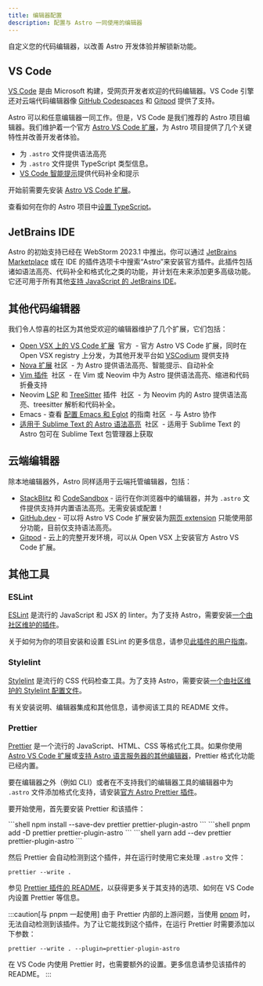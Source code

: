 ```yaml
---
title: 编辑器配置
description: 配置与 Astro 一同使用的编辑器
---
```


自定义您的代码编辑器，以改善 Astro 开发体验并解锁新功能。

## VS Code

[VS Code](https://code.visualstudio.com) 是由 Microsoft 构建，受网页开发者欢迎的代码编辑器。VS Code 引擎还对云端代码编辑器像 [GitHub Codespaces](https://github.com/features/codespaces) 和 [Gitpod](https://gitpod.io) 提供了支持。

Astro 可以和任意编辑器一同工作。但是，VS Code 是我们推荐的 Astro 项目编辑器。我们维护着一个官方 [Astro VS Code 扩展](https://marketplace.visualstudio.com/items?itemName=astro-build.astro-vscode)，为 Astro 项目提供了几个关键特性并改善开发者体验。

- 为 `.astro` 文件提供语法高亮
- 为 `.astro` 文件提供 TypeScript 类型信息。
- [VS Code 智能提示](https://code.visualstudio.com/docs/editor/intellisense)提供代码补全和提示

开始前需要先安装 [Astro VS Code 扩展](https://marketplace.visualstudio.com/items?itemName=astro-build.astro-vscode)。


<ReadMore>查看如何在你的 Astro 项目中[设置 TypeScript](/zh-cn/guides/typescript/)。</ReadMore>

## JetBrains IDE

Astro 的初始支持已经在 WebStorm 2023.1 中推出。你可以通过 [JetBrains Marketplace](https://plugins.jetbrains.com/plugin/20959-astro) 或在 IDE 的插件选项卡中搜索“Astro”来安装官方插件。此插件包括诸如语法高亮、代码补全和格式化之类的功能，并计划在未来添加更多高级功能。它还可用于所有其他[支持 JavaScript 的 JetBrains IDE](https://www.jetbrains.com/products/#lang=js&type=ide)。


## 其他代码编辑器

我们令人惊喜的社区为其他受欢迎的编辑器维护了几个扩展，它们包括：

- [Open VSX 上的 VS Code 扩展](https://open-vsx.org/extension/astro-build/astro-vscode) <span style="margin: 0.25em;"><Badge variant="accent">官方</Badge></span> - 官方 Astro VS Code 扩展，同时在 Open VSX registry 上分发，为其他开发平台如 [VSCodium](https://vscodium.com/) 提供支持
- [Nova 扩展](https://extensions.panic.com/extensions/sciencefidelity/sciencefidelity.astro/)<span style="margin: 0.25em;"><Badge variant="neutral">社区</Badge></span> - 为 Astro 提供语法高亮、智能提示、自动补全
- [Vim 插件](https://github.com/wuelnerdotexe/vim-astro) <span style="margin: 0.25em;"><Badge variant="neutral">社区</Badge></span> - 在 Vim 或 Neovim 中为 Astro 提供语法高亮、缩进和代码折叠支持
- Neovim [LSP](https://github.com/neovim/nvim-lspconfig/blob/master/doc/server_configurations.md#astro) 和 [TreeSitter](https://github.com/virchau13/tree-sitter-astro) 插件 <span style="margin: 0.25em;"><Badge variant="neutral">社区</Badge></span> - 为 Neovim 内的 Astro 提供语法高亮、treesitter 解析和代码补全。
- Emacs - 查看 [配置 Emacs 和 Eglot](https://medium.com/@jrmjrm/configuring-emacs-and-eglot-to-work-with-astro-language-server-9408eb709ab0) 的指南<span style="margin: 0.25em;"><Badge variant="neutral">社区</Badge></span> - 与 Astro 协作
- [适用于 Sublime Text 的 Astro 语法高亮](https://packagecontrol.io/packages/Astro) <span style="margin: 0.25em;"><Badge variant="neutral">社区</Badge></span> - 适用于 Sublime Text 的 Astro 包可在 Sublime Text 包管理器上获取

## 云端编辑器

除本地编辑器外，Astro 同样适用于云端托管编辑器，包括：

- [StackBlitz](https://stackblitz.com) 和 [CodeSandbox](https://codesandbox.io) - 运行在你浏览器中的编辑器，并为 `.astro` 文件提供支持并内置语法高亮。无需安装或配置！
- [GitHub.dev](https://github.dev) - 可以将 Astro VS Code 扩展安装为[网页 extension](https://code.visualstudio.com/api/extension-guides/web-extensions) 只能使用部分功能，目前仅支持语法高亮。
- [Gitpod](https://gitpod.io) - 云上的完整开发环境，可以从 Open VSX 上安装官方 Astro VS Code 扩展。

## 其他工具

### ESLint

[ESLint](https://eslint.org/) 是流行的 JavaScript 和 JSX 的 linter。为了支持 Astro，需要安装[一个由社区维护的插件](https://github.com/ota-meshi/eslint-plugin-astro)。

关于如何为你的项目安装和设置 ESLint 的更多信息，请参见[此插件的用户指南](https://ota-meshi.github.io/eslint-plugin-astro/user-guide/)。

### Stylelint

[Stylelint](https://stylelint.io/) 是流行的 CSS 代码检查工具。为了支持 Astro，需要安装[一个由社区维护的 Stylelint 配置文件](https://github.com/ota-meshi/stylelint-config-html)。

有关安装说明、编辑器集成和其他信息，请参阅该工具的 README 文件。

### Prettier

[Prettier](https://prettier.io/) 是一个流行的 JavaScript、HTML、CSS 等格式化工具。如果你使用 [Astro VS Code 扩展](https://marketplace.visualstudio.com/items?itemName=astro-build.astro-vscode)或[支持 Astro 语言服务器的其他编辑器](#其他代码编辑器)，Prettier 格式化功能已经内置。

要在编辑器之外（例如 CLI）或者在不支持我们的编辑器工具的编辑器中为 `.astro` 文件添加格式化支持，请安装[官方 Astro Prettier 插件](https://github.com/withastro/prettier-plugin-astro)。

要开始使用，首先要安装 Prettier 和该插件：

<PackageManagerTabs>
  <Fragment slot="npm">
  ```shell
  npm install --save-dev prettier prettier-plugin-astro
  ```
  </Fragment>
  <Fragment slot="pnpm">
  ```shell
  pnpm add -D prettier prettier-plugin-astro
  ```
  </Fragment>
  <Fragment slot="yarn">
  ```shell
  yarn add --dev prettier prettier-plugin-astro
  ```
  </Fragment>
</PackageManagerTabs>

然后 Prettier 会自动检测到这个插件，并在运行时使用它来处理 `.astro` 文件：

```shell
prettier --write .
```

参见 [Prettier 插件的 README](https://github.com/withastro/prettier-plugin-astro/blob/main/README.md)，以获得更多关于其支持的选项、如何在 VS Code 内设置 Prettier 等信息。

:::caution[与 pnpm 一起使用]
由于 Prettier 内部的上游问题，当使用 [pnpm](https://pnpm.io/) 时，无法自动检测到该插件。为了让它能找到这个插件，在运行 Prettier 时需要添加以下参数：

```shell
prettier --write . --plugin=prettier-plugin-astro
```

在 VS Code 内使用 Prettier 时，也需要额外的设置。更多信息请参见该插件的 README。
:::
